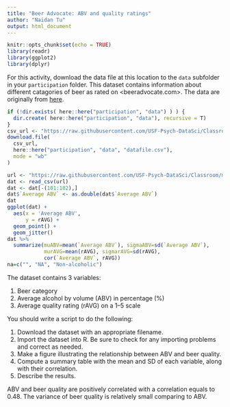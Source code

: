 ```yaml
---
title: "Beer Advocate: ABV and quality ratings"
author: "Naidan Tu"
output: html_document
---
```


```r
knitr::opts_chunk$set(echo = TRUE)
library(readr)
library(ggplot2)
library(dplyr)
```

For this activity, download the data file at this location to the `data` subfolder in your `participation` folder. 
This dataset contains information about different catagories of beer as rated on <beeradvocate.com>.
The data are originally from [here](http://scottjanish.com/relationship-of-abv-to-beer-scores/).

```r
if (!dir.exists( here::here("participation", "data") ) ) {
  dir.create( here::here("participation", "data"), recursive = T)
}
csv_url <- "https://raw.githubusercontent.com/USF-Psych-DataSci/Classroom/master/data/beer-advocate.csv"
download.file(
  csv_url, 
  here::here("participation", "data", "datafile.csv"), 
  mode = "wb"
)

url <- "https://raw.githubusercontent.com/USF-Psych-DataSci/Classroom/master/data/beer-advocate.csv"
dat <- read_csv(url)
dat <- dat[-(101:102),]
dat$`Average ABV` <- as.double(dat$`Average ABV`)
dat
ggplot(dat) +
  aes(x = 'Average ABV',
      y = rAVG) +
  geom_point() +
  geom_jitter()
dat %>% 
  summarize(muABV=mean(`Average ABV`), sigmaABV=sd(`Average ABV`), 
            murAVG=mean(rAVG), sigmarAVG=sd(rAVG),
            cor(`Average ABV`, rAVG))
na=c("", "NA", "Non-alcoholic")
```

The dataset contains 3 variables:

  1. Beer category
  2. Average alcohol by volume (ABV) in percentage (%)
  3. Average quality rating (rAVG) on a 1–5 scale
  
You should write a script to do the following:

  1. Download the dataset with an appropriate filename.
  2. Import the dataset into R.
     Be sure to check for any importing problems and correct as needed.
  3. Make a figure illustrating the relationship between ABV and beer quality.
  4. Compute a summary table with the mean and SD of each variable, along with their correlation.
  5. Describe the results.
  
ABV and beer quality are positively correlated with a correlation equals to 0.48. The variance of beer quality is relatively small comparing to ABV.
